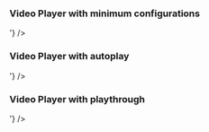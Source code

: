 
<Meta title="VideoPlayer" component={VideoPlayer} />

### **Video Player with minimum configurations**
<Canvas>
    <Story name="Video with minimum configurations">
        <VideoPlayer id="" embedMarkup={'<div class="powa" id="powa-e924e51b-db94-492e-8346-02283a126943" data-org="corecomponents" data-env="prod" data-uuid="e924e51b-db94-492e-8346-02283a126943" data-aspect-ratio="0.562" data-api="prod"><script src="//d2w3jw6424abwq.cloudfront.net/prod/powaBoot.js?org=corecomponents"></script></div>'}  />
    </Story>
</Canvas>

### **Video Player with autoplay**
<Canvas>
    <Story name="Video with autoplay">
        <VideoPlayer id="" enableAutoplay={true} embedMarkup={'<div class="powa" id="powa-e924e51b-db94-492e-8346-02283a126943" data-org="corecomponents" data-env="prod" data-uuid="e924e51b-db94-492e-8346-02283a126943" data-aspect-ratio="0.562" data-api="prod"><script src="//d2w3jw6424abwq.cloudfront.net/prod/powaBoot.js?org=corecomponents"></script></div>'}  />
    </Story>
</Canvas>

### **Video Player with playthrough**
<Canvas>
    <Story name="Video with playthrough">
        <VideoPlayer id="" isPlaythrough={true} embedMarkup={'<div class="powa" id="powa-e924e51b-db94-492e-8346-02283a126943" data-org="corecomponents" data-env="prod" data-uuid="e924e51b-db94-492e-8346-02283a126943" data-aspect-ratio="0.562" data-api="prod"><script src="//d2w3jw6424abwq.cloudfront.net/prod/powaBoot.js?org=corecomponents"></script></div>'}  />
    </Story>
</Canvas>